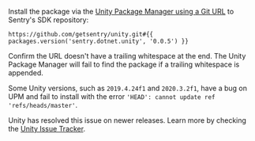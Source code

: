Install the package via the [Unity Package Manager using a Git URL](https://docs.unity3d.com/Manual/upm-ui-giturl.html) to Sentry's SDK repository:

```
https://github.com/getsentry/unity.git#{{ packages.version('sentry.dotnet.unity', '0.0.5') }}
```
<Note>

Confirm the URL doesn't have a trailing whitespace at the end. The Unity Package Manager will fail to find the package if a trailing whitespace is appended.

</Note>
 
<Note>

Some Unity versions, such as `2019.4.24f1` and `2020.3.2f1`, have a bug on UPM and fail to install with the error `'HEAD': cannot update ref 'refs/heads/master'`. 

Unity has resolved this issue on newer releases. Learn more by checking the [Unity Issue Tracker](https://issuetracker.unity3d.com/issues/package-resolution-error-when-using-a-git-dependency-referencing-an-annotated-tag-in-its-git-url).

</Note>
